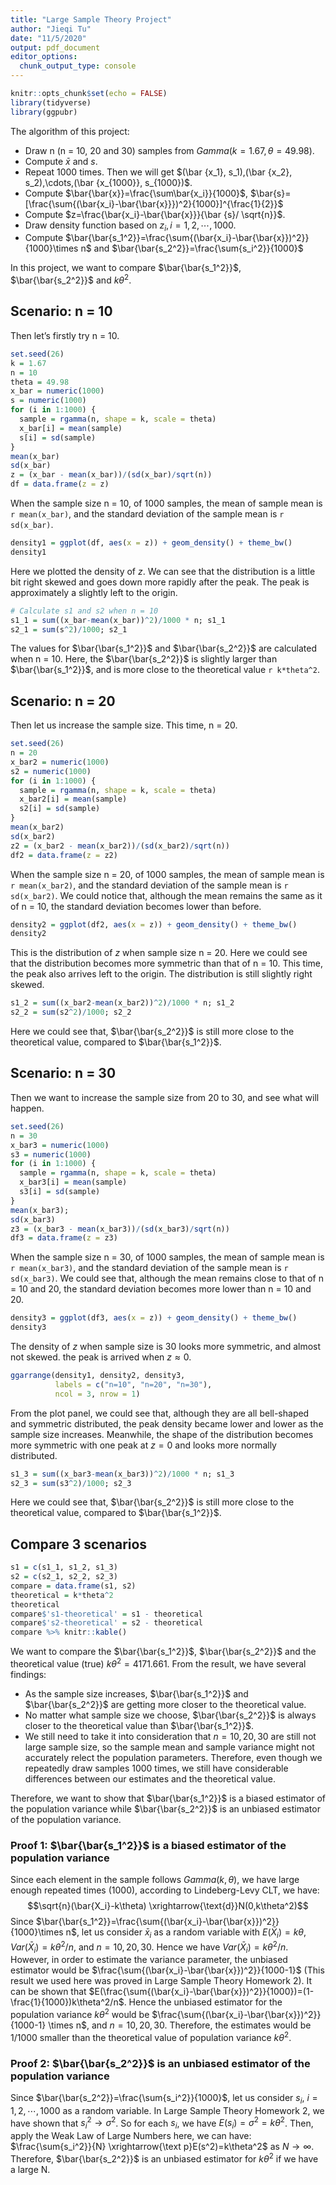 ```yaml
---
title: "Large Sample Theory Project"
author: "Jieqi Tu"
date: "11/5/2020"
output: pdf_document
editor_options: 
  chunk_output_type: console
---
```


```r
knitr::opts_chunk$set(echo = FALSE)
library(tidyverse)
library(ggpubr)
```

The algorithm of this project:

* Draw n (n = 10, 20 and 30) samples from $Gamma(k=1.67, \theta=49.98)$.
* Compute $\bar x$ and $s$.
* Repeat 1000 times. Then we will get $(\bar {x_1}, s_1),(\bar {x_2}, s_2),\cdots,(\bar {x_{1000}}, s_{1000})$.
* Compute $\bar{\bar{x}}=\frac{\sum\bar{x_i}}{1000}$, $\bar{s}=[\frac{\sum{(\bar{x_i}-\bar{\bar{x}}})^2}{1000}]^{\frac{1}{2}}$
* Compute $z=\frac{\bar{x_i}-\bar{\bar{x}}}{\bar {s}/ \sqrt{n}}$.
* Draw density function based on $z_i, i=1, 2, \cdots,1000$.
* Compute $\bar{\bar{s_1^2}}=\frac{\sum{(\bar{x_i}-\bar{\bar{x}})^2}}{1000}\times n$ and $\bar{\bar{s_2^2}}=\frac{\sum{s_i^2}}{1000}$

In this project, we want to compare $\bar{\bar{s_1^2}}$, $\bar{\bar{s_2^2}}$ and $k\theta^2$.

## Scenario: n = 10

Then let's firstly try n = 10.
```r
set.seed(26)
k = 1.67
n = 10
theta = 49.98
x_bar = numeric(1000)
s = numeric(1000)
for (i in 1:1000) {
  sample = rgamma(n, shape = k, scale = theta)
  x_bar[i] = mean(sample)
  s[i] = sd(sample)
}
mean(x_bar)
sd(x_bar)
z = (x_bar - mean(x_bar))/(sd(x_bar)/sqrt(n))
df = data.frame(z = z)
```
When the sample size n = 10, of 1000 samples, the mean of sample mean is `r mean(x_bar)`, and the standard deviation of the sample mean is `r sd(x_bar)`.
```r
density1 = ggplot(df, aes(x = z)) + geom_density() + theme_bw()
density1
```
Here we plotted the density of $z$. We can see that the distribution is a little bit right skewed and goes down more rapidly after the peak. The peak is approximately a slightly left to the origin.
```r
# Calculate s1 and s2 when n = 10
s1_1 = sum((x_bar-mean(x_bar))^2)/1000 * n; s1_1
s2_1 = sum(s^2)/1000; s2_1
```
The values for $\bar{\bar{s_1^2}}$ and $\bar{\bar{s_2^2}}$ are calculated when n = 10. Here, the  $\bar{\bar{s_2^2}}$ is slightly larger than  $\bar{\bar{s_1^2}}$, and is more close to the theoretical value `r k*theta^2`.


## Scenario: n = 20

Then let us increase the sample size. This time, n = 20.
```r
set.seed(26)
n = 20
x_bar2 = numeric(1000)
s2 = numeric(1000)
for (i in 1:1000) {
  sample = rgamma(n, shape = k, scale = theta)
  x_bar2[i] = mean(sample)
  s2[i] = sd(sample)
}
mean(x_bar2)
sd(x_bar2)
z2 = (x_bar2 - mean(x_bar2))/(sd(x_bar2)/sqrt(n))
df2 = data.frame(z = z2)
```
When the sample size n = 20, of 1000 samples, the mean of sample mean is `r mean(x_bar2)`, and the standard deviation of the sample mean is `r sd(x_bar2)`. We could notice that, although the mean remains the same as it of n = 10, the standard deviation becomes lower than before.

```r
density2 = ggplot(df2, aes(x = z)) + geom_density() + theme_bw()
density2
```
This is the distribution of $z$ when sample size n = 20. Here we could see that the distribution becomes more symmetric than that of n = 10. This time, the peak also arrives left to the origin. The distribution is still slightly right skewed.
```r
s1_2 = sum((x_bar2-mean(x_bar2))^2)/1000 * n; s1_2
s2_2 = sum(s2^2)/1000; s2_2
```
Here we could see that, $\bar{\bar{s_2^2}}$ is still more close to the theoretical value, compared to $\bar{\bar{s_1^2}}$.


## Scenario: n = 30
Then we want to increase the sample size from 20 to 30, and see what will happen.
```r
set.seed(26)
n = 30
x_bar3 = numeric(1000)
s3 = numeric(1000)
for (i in 1:1000) {
  sample = rgamma(n, shape = k, scale = theta)
  x_bar3[i] = mean(sample)
  s3[i] = sd(sample)
}
mean(x_bar3); 
sd(x_bar3)
z3 = (x_bar3 - mean(x_bar3))/(sd(x_bar3)/sqrt(n))
df3 = data.frame(z = z3)
```
When the sample size n = 30, of 1000 samples, the mean of sample mean is `r mean(x_bar3)`, and the standard deviation of the sample mean is `r sd(x_bar3)`. We could see that, although the mean remains close to that of n = 10 and 20, the standard deviation becomes more lower than n = 10 and 20.

```r
density3 = ggplot(df3, aes(x = z)) + geom_density() + theme_bw()
density3
```
The density of $z$ when sample size is 30 looks more symmetric, and almost not skewed. the peak is arrived when $z\approx 0$.
```r
ggarrange(density1, density2, density3,
          labels = c("n=10", "n=20", "n=30"),
          ncol = 3, nrow = 1)
```

From the plot panel, we could see that, although they are all bell-shaped and symmetric distributed, the peak density became lower and lower as the sample size increases. Meanwhile, the shape of the distribution becomes more symmetric with one peak at $z=0$ and looks more normally distributed.
```r
s1_3 = sum((x_bar3-mean(x_bar3))^2)/1000 * n; s1_3
s2_3 = sum(s3^2)/1000; s2_3
```
Here we could see that, $\bar{\bar{s_2^2}}$ is still more close to the theoretical value, compared to $\bar{\bar{s_1^2}}$.

## Compare 3 scenarios
```r
s1 = c(s1_1, s1_2, s1_3)
s2 = c(s2_1, s2_2, s2_3)
compare = data.frame(s1, s2)
theoretical = k*theta^2
theoretical
compare$'s1-theoretical' = s1 - theoretical
compare$'s2-theoretical' = s2 - theoretical
compare %>% knitr::kable()
```

We want to compare the $\bar{\bar{s_1^2}}$, $\bar{\bar{s_2^2}}$ and the theoretical value (true) $k\theta^2=4171.661$.
From the result, we have several findings:

* As the sample size increases, $\bar{\bar{s_1^2}}$ and $\bar{\bar{s_2^2}}$ are getting more closer to the theoretical value.
* No matter what sample size we choose, $\bar{\bar{s_2^2}}$ is always closer to the theoretical value than $\bar{\bar{s_1^2}}$. 
* We still need to take it into consideration that $n=10,20,30$ are still not large sample size, so the sample mean and sample variance might not accurately relect the population parameters. Therefore, even though we repeatedly draw samples 1000 times, we still have considerable differences between our estimates and the theoretical value.

Therefore, we want to show that $\bar{\bar{s_1^2}}$ is a biased estimator of the population variance while $\bar{\bar{s_2^2}}$ is an unbiased estimator of the population variance.

### Proof 1: $\bar{\bar{s_1^2}}$ is a biased estimator of the population variance
Since each element in the sample follows $Gamma(k,\theta)$, we have large enough repeated times (1000), according to Lindeberg-Levy CLT, we have:
$$\sqrt{n}(\bar{X_i}-k\theta) \xrightarrow{\text{d}}N(0,k\theta^2)$$
Since  $\bar{\bar{s_1^2}}=\frac{\sum{(\bar{x_i}-\bar{\bar{x}})^2}}{1000}\times n$, let us consider $\bar x_i$ as a random variable with $E(\bar X_i)=k\theta, Var(\bar X_i)=k\theta^2/n$, and $n=10, 20, 30$. Hence we have $Var(\bar X_i)= k\theta^2/n$.
However, in order to estimate the variance parameter, the unbiased estimator would be $\frac{\sum{(\bar{x_i}-\bar{\bar{x}})^2}}{1000-1}$ (This result we used here was proved in Large Sample Theory Homework 2). It can be shown that $E(\frac{\sum{(\bar{x_i}-\bar{\bar{x}})^2}}{1000})=(1-\frac{1}{1000})k\theta^2/n$. 
Hence the unbiased estimator for the population variance $k\theta^2$ would be $\frac{\sum{(\bar{x_i}-\bar{\bar{x}})^2}}{1000-1} \times n$, and $n=10, 20, 30$.
Therefore, the estimates would be 1/1000 smaller than the theoretical value of population variance $k\theta^2$.

### Proof 2: $\bar{\bar{s_2^2}}$ is an unbiased estimator of the population variance
Since $\bar{\bar{s_2^2}}=\frac{\sum{s_i^2}}{1000}$, let us consider $s_i$, $i=1, 2,\cdots,1000$ as a random variable.
In Large Sample Theory Homework 2, we have shown that $s_i^2\rightarrow\sigma^2$. So for each $s_i$, we have $E(s_i)=\sigma^2=k\theta^2$.
Then, apply the Weak Law of Large Numbers here, we can have:
$\frac{\sum{s_i^2}}{N} \xrightarrow{\text p}E(s^2)=k\theta^2$ as $N\rightarrow \infty$.
Therefore, $\bar{\bar{s_2^2}}$ is an unbiased estimator for $k\theta^2$ if we have a large N.
